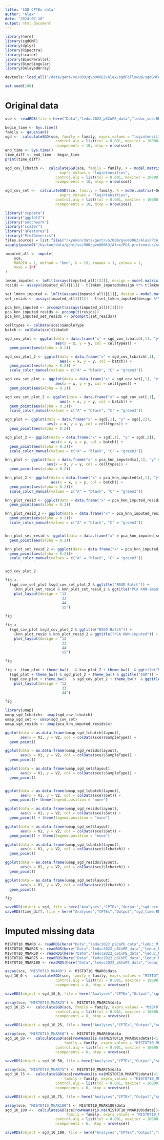 ```yaml
---
title: 'SGD CPTEx data'
author: "Alex"
date: "2024-07-18"
output: html_document
---
```



```r
library(here)
library(sgdGMF)
library(dplyr)
library(RSpectra)
library(scater)
library(BiocParallel)
library(BiocSingular)
library(DelayedArray)

devtools::load_all("/data/gent/vo/000/gvo00063/Alex/sgdFollowUp/sgdGMFWrapper/scaterSGD/R/runSGD.R")

set.seed(100)
```



# Original data

```r
sce <- readRDS(file = here("Data","leduc2022_pSCoPE_data","leduc_sce.RDS"))

```


```r
begin_time <- Sys.time()
family <- gaussian()
sgd <-  calculateSGD(sce, family = family, exprs_values = "logintensities", 
                       control.alg = list(tol = 0.001, maxiter = 10000),
                       ncomponents = 10, ntop = nrow(sce))
end_time <- Sys.time()
time_diff <- end_time - begin_time
print(time_diff)

```

```r
sgd_cov_lcbatch <-  calculateSGD(sce, family = family, X = model.matrix(~lcbatch, colData(sce)),
                         exprs_values = "logintensities", 
                       control.alg = list(tol = 0.001, maxiter = 10000),
                       ncomponents = 10, ntop = nrow(sce))

```

```r
sgd_cov_set <-  calculateSGD(sce, family = family, X = model.matrix(~Set, colData(sce)),
                         exprs_values = "logintensities", 
                       control.alg = list(tol = 0.001, maxiter = 10000),
                       ncomponents = 10, ntop = nrow(sce))
```

```r
library("scpdata")
library("ggplot2")
library("patchwork")
library("scater")
library("QFeatures")
library("ProtGenerics")
files.sources = list.files("/kyukon/data/gent/vo/000/gvo00063/Alex/PCA_proteomics/scp-scplainer/R")
sapply(paste0("/kyukon/data/gent/vo/000/gvo00063/Alex/PCA_proteomics/scp-scplainer/R/",files.sources), source)
```


```r
imputed_all <- impute(
    sce,
    MARGIN = 1, method = "knn", k = 15, rowmax = 1, colmax = 1, 
    maxp = Inf
)

```
```r
lmknn_imputed <- lmFit(assays(imputed_all)[[1]], design = model.matrix(~lcbatch, colData(sce)))
resids <- assays(imputed_all)[[1]] - t(lmknn_imputed$design %*% t(lmknn_imputed$coefficients))

set_lmknn_imputed <- lmFit(assays(imputed_all)[[1]], design = model.matrix(~Set, colData(sce)))
set_resids <- assays(imputed_all)[[1]] - t(set_lmknn_imputed$design %*% t(set_lmknn_imputed$coefficients))

```

```r
pca_knn_imputed <- prcomp(t(assays(imputed_all)[[1]]))
pca_knn_imputed_resids <- prcomp(t(resids))
pca_knn_imputed_set_resids <- prcomp(t(set_resids))

```

```r
celltypes <- colData(sce)$SampleType
batch <- colData(sce)$lcbatch
```

```r
sgd_cov_plot <- ggplot(data = data.frame("x" = sgd_cov_lcbatch[,1], "y" = sgd_cov_lcbatch[,2]), 
                       aes(x = x, y = y, col = celltypes)) +
  geom_point(aes(alpha = 0.2)) 

sgd_cov_plot_2 <- ggplot(data = data.frame("x" = sgd_cov_lcbatch[,1], "y" = sgd_cov_lcbatch[,2]), 
                         aes(x = x, y = y, col = batch)) +
  geom_point(aes(alpha = 0.2)) +
  scale_color_manual(values = c("A" = "black", "C" = "green3"))

sgd_cov_set_plot <- ggplot(data = data.frame("x" = sgd_cov_set[,1], "y" = sgd_cov_set[,2]), 
                       aes(x = x, y = y, col = celltypes)) +
  geom_point(aes(alpha = 0.2))

sgd_cov_set_plot_2 <- ggplot(data = data.frame("x" = sgd_cov_set[,1], "y" = sgd_cov_set[,2]), 
                         aes(x = x, y = y, col = batch)) +
  geom_point(aes(alpha = 0.2))+
  scale_color_manual(values = c("A" = "black", "C" = "green3"))

sgd_plot <- ggplot(data = data.frame("x" = sgd[,1], "y" = sgd[,2]), 
                   aes(x = x, y = y, col = celltypes)) +
  geom_point(aes(alpha = 0.2))

sgd_plot_2 <- ggplot(data = data.frame("x" = sgd[,1], "y" = sgd[,2]), 
                     aes(x = x, y = y, col = batch)) +
  geom_point(aes(alpha = 0.2))+
  scale_color_manual(values = c("A" = "black", "C" = "green3"))

knn_plot <- ggplot(data = data.frame("x" = pca_knn_imputed$x[,1], "y" = pca_knn_imputed$x[,2]), 
                   aes(x = x, y = y, col = celltypes)) +
  geom_point(aes(alpha = 0.2))

knn_plot_2 <- ggplot(data = data.frame("x" = pca_knn_imputed$x[,1], "y" = pca_knn_imputed$x[,2]),
                     aes(x = x, y = y, col = batch)) +
  geom_point(aes(alpha = 0.2))+
  scale_color_manual(values = c("A" = "black", "C" = "green3"))

knn_plot_resid <- ggplot(data = data.frame("x" = pca_knn_imputed_resids$x[,1], "y" = pca_knn_imputed_resids$x[,2]), aes(x = x, y = y, col = celltypes)) +
  geom_point(aes(alpha = 0.2))

knn_plot_resid_2 <- ggplot(data = data.frame("x" = pca_knn_imputed_resids$x[,1], "y" = pca_knn_imputed_resids$x[,2]), aes(x = x, y = y, col = batch)) +
  geom_point(aes(alpha = 0.2))+
  scale_color_manual(values = c("A" = "black", "C" = "green3"))


knn_plot_set_resid <- ggplot(data = data.frame("x" = pca_knn_imputed_set_resids$x[,1], "y" = pca_knn_imputed_set_resids$x[,2]), aes(x = x, y = y, col = celltypes)) +
  geom_point(aes(alpha = 0.2))

knn_plot_set_resid_2 <- ggplot(data = data.frame("x" = pca_knn_imputed_set_resids$x[,1], "y" = pca_knn_imputed_set_resids$x[,2]), aes(x = x, y = y, col = batch)) +
  geom_point(aes(alpha = 0.2))+
  scale_color_manual(values = c("A" = "black", "C" = "green3"))



```

```r
sgd_cov_plot_2
```

```r

fig <- 
  (sgd_cov_set_plot &sgd_cov_set_plot_2 & ggtitle("BSGD Batch")) +  
    (knn_plot_set_resid & knn_plot_set_resid_2 & ggtitle("PCA KNN-imputed")) + 
    plot_layout(design = "12
                          33
                          44
                          55")

fig

fig <- 
  (sgd_cov_plot &sgd_cov_plot_2 & ggtitle("BSGD Batch")) +  
    (knn_plot_resid & knn_plot_resid_2 & ggtitle("PCA KNN-imputed")) + 
    plot_layout(design = "12
                          33
                          44
                          55")

fig

fig <- (knn_plot + theme_bw()   & knn_plot_2 + theme_bw()  & ggtitle("knn-imputation")) +
  (sgd_plot + theme_bw() & sgd_plot_2 + theme_bw() & ggtitle("SGD")) +  
  (sgd_cov_plot + theme_bw()   & sgd_cov_plot_2 + theme_bw()  & ggtitle("SGD with batch correction")) +
    plot_layout(design = "12
                          33
                          44")

fig
```

```r
library(umap)
umap_sgd_lcbatch<- umap(sgd_cov_lcbatch)
umap_sgd_set <- umap(sgd_cov_set)
umap_sgd_resids <- umap(pca_knn_imputed_resids$x)

```

```r

ggplot(data = as.data.frame(umap_sgd_lcbatch$layout),
       aes(x = V1, y = V2, col = colData(sce)$SampleType)) +
  geom_point()

ggplot(data = as.data.frame(umap_sgd_resids$layout),
       aes(x = V1, y = V2, col = colData(sce)$SampleType)) +
  geom_point()

ggplot(data = as.data.frame(umap_sgd_set$layout),
       aes(x = V1, y = V2, col = colData(sce)$SampleType)) +
  geom_point()


ggplot(data = as.data.frame(umap_sgd_lcbatch$layout),
       aes(x = V1, y = V2, col = colData(sce)$Set)) +
  geom_point()+ theme(legend.position = "none")

ggplot(data = as.data.frame(umap_sgd_resids$layout),
       aes(x = V1, y = V2, col = colData(sce)$Set)) +
  geom_point() + theme(legend.position = "none")

ggplot(data = as.data.frame(umap_sgd_set$layout),
       aes(x = V1, y = V2, col = colData(sce)$Set)) +
  geom_point() + theme(legend.position = "none")

ggplot(data = as.data.frame(umap_sgd_lcbatch$layout),
       aes(x = V1, y = V2, col = colData(sce)$lcbatch)) +
  geom_point()

ggplot(data = as.data.frame(umap_sgd_resids$layout),
       aes(x = V1, y = V2, col = colData(sce)$lcbatch)) +
  geom_point()

ggplot(data = as.data.frame(umap_sgd_set$layout),
       aes(x = V1, y = V2, col = colData(sce)$lcbatch)) +
  geom_point()
```

```r
fig
```


```r
saveRDS(object = sgd, file = here("Analyses","CPTEx","Output","sgd_sce.RDS"))
saveRDS(time_diff, file = here("Analyses","CPTEx","Output","sgd_time.RDS"))
```


# Imputed missing data


```r
MISTOT10_MNAR0 <- readRDS(here("Data","leduc2022_pSCoPE_data","leduc_MISTOT10_MNAR0.RDS"))
MISTOT10_MNAR25 <- readRDS(here("Data","leduc2022_pSCoPE_data","leduc_MISTOT10_MNAR25.RDS"))
MISTOT10_MNAR50 <- readRDS(here("Data","leduc2022_pSCoPE_data","leduc_MISTOT10_MNAR50.RDS"))
MISTOT10_MNAR75 <- readRDS(here("Data","leduc2022_pSCoPE_data","leduc_MISTOT10_MNAR75.RDS"))
MISTOT10_MNAR100 <- readRDS(here("Data","leduc2022_pSCoPE_data","leduc_MISTOT10_MNAR100.RDS"))
```



```r
assay(sce, "MISTOT10_MNAR0") <- MISTOT10_MNAR0$data
sgd_10_0 <-  calculateSGD(sce, family = family, exprs_values = "MISTOT10_MNAR0", 
                       control.alg = list(tol = 0.001, maxiter = 10000),
                       ncomponents = 6, ntop = nrow(sce))

saveRDS(object = sgd_10_0, file = here("Analyses","CPTEx","Output","sgd_MISTOT10_MNAR0.RDS"))
```

```r
assay(sce, "MISTOT10_MNAR25") <- MISTOT10_MNAR25$data
sgd_10_25 <-  calculateSGD(sce, family = family, exprs_values = "MISTOT10_MNAR25", 
                       control.alg = list(tol = 0.001, maxiter = 10000),
                       ncomponents = 6, ntop = nrow(sce))

saveRDS(object = sgd_10_25, file = here("Analyses","CPTEx","Output","sgd_MISTOT10_MNAR25.RDS"))
```

```r
assay(sce, "MISTOT10_MNAR50") <- MISTOT10_MNAR50$data
sgd_10_50 <-  calculateSGD(sce[rowMeans(is.na(MISTOT10_MNAR50$data))<1,],
                           family = family, exprs_values = "MISTOT10_MNAR50", 
                       control.alg = list(tol = 0.001, maxiter = 10000),
                       ncomponents = 6, ntop = nrow(sce))

saveRDS(object = sgd_10_50, file = here("Analyses","CPTEx","Output","sgd_MISTOT10_MNAR50.RDS"))
```

```r
assay(sce, "MISTOT10_MNAR75") <- MISTOT10_MNAR75$data
sgd_10_75 <-  calculateSGD(sce[rowMeans(is.na(MISTOT10_MNAR75$data))<1,], 
                           family = family, exprs_values = "MISTOT10_MNAR75", 
                       control.alg = list(tol = 0.001, maxiter = 10000),
                       ncomponents = 6, ntop = nrow(sce))

saveRDS(object = sgd_10_75, file = here("Analyses","CPTEx","Output","sgd_MISTOT10_MNAR75.RDS"))
```

```r
assay(sce, "MISTOT10_MNAR100") <- MISTOT10_MNAR100$data
sgd_10_100 <-  calculateSGD(sce[rowMeans(is.na(MISTOT10_MNAR100$data))<1,],
                            family = family, exprs_values = "MISTOT10_MNAR100", 
                       control.alg = list(tol = 0.001, maxiter = 10000),
                       ncomponents = 6, ntop = nrow(sce))

saveRDS(object = sgd_10_100, file = here("Analyses","CPTEx","Output","sgd_MISTOT10_MNAR100.RDS"))
```










